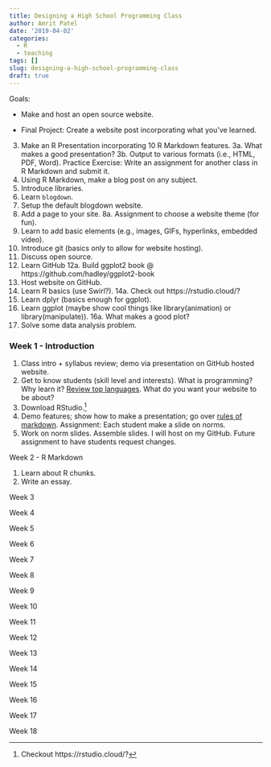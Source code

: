 ```yaml
---
title: Designing a High School Programming Class
author: Amrit Patel
date: '2019-04-02'
categories:
  - R
  - teaching
tags: []
slug: designing-a-high-school-programming-class
draft: true
---
```


Goals: 

- Make and host an open source website.

- Final Project: Create a website post incorporating what you've learned.

3. Make an R Presentation incorporating 10 R Markdown features.
3a. What makes a good presentation?
3b. Output to various formats (i.e., HTML, PDF, Word). Practice Exercise: Write an assignment for another class in R Markdown and submit it.
4. Using R Markdown, make a blog post on any subject.
5. Introduce libraries.
6. Learn `blogdown`.
7. Setup the default blogdown website.
8. Add a page to your site.
8a. Assignment to choose a website 
 theme (for fun).
9. Learn to add basic elements (e.g., images, GIFs, hyperlinks, embedded video).
10. Introduce git (basics only to allow for website hosting).
11. Discuss open source.
12. Learn GitHub
12a. Build ggplot2 book @ https://github.com/hadley/ggplot2-book
13. Host website on GitHub.
14. Learn R basics (use Swirl?).
14a. Check out https://rstudio.cloud/?
15. Learn dplyr (basics enough for ggplot).
16. Learn ggplot (maybe show cool things like library(animation) or library(manipulate)).
16a. What makes a good plot?
17. Solve some data analysis problem.

### Week 1 - Introduction

1. Class intro + syllabus review; demo via presentation on GitHub hosted website.
2. Get to know students (skill level and interests). What is programming? Why learn it? [Review top languages](https://spectrum.ieee.org/static/interactive-the-top-programming-languages-2018). What do you want your website to be about?
3. Download RStudio.[^1] 
4. Demo features; show how to make a presentation; go over [rules of markdown](https://www.rstudio.com/wp-content/uploads/2015/02/rmarkdown-cheatsheet.pdf). Assignment: Each student make a slide on norms.
5. Work on norm slides. Assemble slides. I will host on my GitHub. Future assignment to have students request changes.

[^1]: Checkout https://rstudio.cloud/?

Week 2 - R Markdown

1. Learn about R chunks.
2. Write an essay.

Week 3

Week 4

Week 5

Week 6

Week 7

Week 8

Week 9

Week 10

Week 11

Week 12

Week 13

Week 14

Week 15

Week 16

Week 17

Week 18
